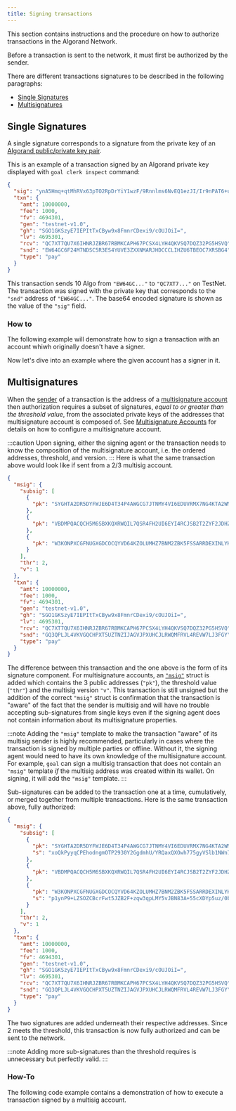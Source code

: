 ```yaml
---
title: Signing transactions
---
```



This section contains instructions and the procedure on how to authorize transactions in the Algorand Network.

Before a transaction is sent to the network, it must first be authorized by the sender.

There are different transactions signatures to be described in the following paragraphs:

- [Single Signatures](#single-signatures)
- [Multisignatures](#multisignatures)

## Single Signatures

A single signature corresponds to a signature from the private key of an [Algorand public/private key pair](/concepts/accounts/keys-signing).

This is an example of a transaction signed by an Algorand private key displayed with `goal clerk inspect` command:

```json
{
  "sig": "ynA5Hmq+qtMhRVx63pTO2RpDrYiY1wzF/9Rnnlms6NvEQ1ezJI/Ir9nPAT6+u+K8BQ32pplVrj5NTEMZQqy9Dw==",
  "txn": {
    "amt": 10000000,
    "fee": 1000,
    "fv": 4694301,
    "gen": "testnet-v1.0",
    "gh": "SGO1GKSzyE7IEPItTxCByw9x8FmnrCDexi9/cOUJOiI=",
    "lv": 4695301,
    "rcv": "QC7XT7QU7X6IHNRJZBR67RBMKCAPH67PCSX4LYH4QKVSQ7DQZ32PG5HSVQ",
    "snd": "EW64GC6F24M7NDSC5R3ES4YUVE3ZXXNMARJHDCCCLIHZU6TBEOC7XRSBG4",
    "type": "pay"
  }
}
```

This transaction sends 10 Algo from `"EW64GC..."` to `"QC7XT7..."` on TestNet. The transaction was signed with the private key that corresponds to the `"snd"` address of `"EW64GC..."`. The base64 encoded signature is shown as the value of the `"sig"` field.

### How to
The following example will demonstrate how to sign a transaction with an account whiwh originally doesn't have a signer. 
<Tabs syncKey='lang'>
  <TabItem label='TypeScript' icon='seti:typescript'>
    <RemoteCode
      src='https://raw.githubusercontent.com/algorandfoundation/devportal-code-examples/refs/heads/main/projects/typescript-examples/algokit-utils-ts/transactions/signing-transactions.ts'
      snippet='TRANSACTION_WITH_NO_SIGNER'
      lang='ts'
      title='Signing-Transactions'
      frame='none'
    />
  </TabItem>
  <TabItem label='Python' icon='seti:python'>
    <RemoteCode
      src='https://raw.githubusercontent.com/algorandfoundation/devportal-code-examples/refs/heads/main/projects/python-examples/algokit_utils_py_examples/transactions/signing_transactions.py'
      snippet='TRANSACTION_WITH_NO_SIGNER'
      lang='py'
      title='Signing-Transactions'
      frame='none'
    />
  </TabItem>
</Tabs>

Now let's dive into an example where the given account has a signer in it.
<Tabs syncKey='lang'>
  <TabItem label='TypeScript' icon='seti:typescript'>
    <RemoteCode
      src='https://raw.githubusercontent.com/algorandfoundation/devportal-code-examples/refs/heads/main/projects/typescript-examples/algokit-utils-ts/transactions/signing-transactions.ts'
      snippet='TRANSACTION_WITH_SIGNER'
      lang='ts'
      title='Signing-Transactions-with-signer'
      frame='none'
    />
  </TabItem>
  <TabItem label='Python' icon='seti:python'>
    <RemoteCode
      src='https://raw.githubusercontent.com/algorandfoundation/devportal-code-examples/refs/heads/main/projects/python-examples/algokit_utils_py_examples/transactions/signing_transactions.py'
      snippet='TRANSACTION_WITH_SIGNER'
      lang='py'
      title='Signing-Transactions-with-signer'
      frame='none'
    />
  </TabItem>
</Tabs>

## Multisignatures

When the [sender](/concepts/transactions/transactions#sender) of a transaction is the address of a [multisignature account](/concepts/accounts/overview) then authorization requires a subset of signatures, _equal to or greater than the threshold value_, from the associated private keys of the addresses that multisignature account is composed of. See [Multisignature Accounts](/concepts/accounts/overview) for details on how to configure a multisignature account.

:::caution
Upon signing, either the signing agent or the transaction needs to know the composition of the multisignature account, i.e. the ordered addresses, threshold, and version.
:::
Here is what the same transaction above would look like if sent from a 2/3 multisig account.

```json
{
  "msig": {
    "subsig": [
      {
        "pk": "SYGHTA2DR5DYFWJE6D4T34P4AWGCG7JTNMY4VI6EDUVRMX7NG4KTA2WMDA"
      },
      {
        "pk": "VBDMPQACQCH5M6SBXKQXRWQIL7QSR4FH2UI6EYI4RCJSB2T2ZYF2JDHZ2Q"
      },
      {
        "pk": "W3KONPXCGFNUGXGDCOCQYVD64KZOLUMHZ7BNM2ZBK5FSSARRDEXINLYHPI"
      }
    ],
    "thr": 2,
    "v": 1
  },
  "txn": {
    "amt": 10000000,
    "fee": 1000,
    "fv": 4694301,
    "gen": "testnet-v1.0",
    "gh": "SGO1GKSzyE7IEPItTxCByw9x8FmnrCDexi9/cOUJOiI=",
    "lv": 4695301,
    "rcv": "QC7XT7QU7X6IHNRJZBR67RBMKCAPH67PCSX4LYH4QKVSQ7DQZ32PG5HSVQ",
    "snd": "GQ3QPLJL4VKVGQCHPXT5UZTNZIJAGVJPXUHCJLRWQMFRVL4REVW7LJ3FGY",
    "type": "pay"
  }
}
```

The difference between this transaction and the one above is the form of its signature component. For multisignature accounts, an [`"msig"`](/concepts/transactions/transactions#msig) struct is added which contains the 3 public addresses (`"pk"`), the threshold value (`"thr"`) and the multisig version `"v"`. This transaction is still unsigned but the addition of the correct `"msig"` struct is confirmation that the transaction is "aware" of the fact that the sender is multisig and will have no trouble accepting sub-signatures from single keys even if the signing agent does not contain information about its multisignature properties.

:::note
Adding the `"msig"` template to make the transaction "aware" of its multisig sender is highly recommended, particularly in cases where the transaction is signed by multiple parties or offline. Without it, the signing agent would need to have its own knowledge of the multisignature account. For example, `goal` can sign a multisig transaction that does not contain an `"msig"` template _if_ the multisig address was created within its wallet. On signing, it will add the `"msig"` template.
:::

Sub-signatures can be added to the transaction one at a time, cumulatively, or merged together from multiple transactions. Here is the same transaction above, fully authorized:

```json
{
  "msig": {
    "subsig": [
      {
        "pk": "SYGHTA2DR5DYFWJE6D4T34P4AWGCG7JTNMY4VI6EDUVRMX7NG4KTA2WMDA",
        "s": "xoQkPyyqCPEhodngmOTP2930Y2GgdmhU/YRQaxQXOwh775gyVSlb1NWn70KFRZvZU96cMtq6TXW+r4sK/lXBCQ=="
      },
      {
        "pk": "VBDMPQACQCH5M6SBXKQXRWQIL7QSR4FH2UI6EYI4RCJSB2T2ZYF2JDHZ2Q"
      },
      {
        "pk": "W3KONPXCGFNUGXGDCOCQYVD64KZOLUMHZ7BNM2ZBK5FSSARRDEXINLYHPI",
        "s": "p1ynP9+LZSOZCBcrFwt5JZB2F+zqw3qpLMY5vJBN83A+55cXDYp5uz/0b+vC0VKEKw+j+bL2TzKSL6aTESlDDw=="
      }
    ],
    "thr": 2,
    "v": 1
  },
  "txn": {
    "amt": 10000000,
    "fee": 1000,
    "fv": 4694301,
    "gen": "testnet-v1.0",
    "gh": "SGO1GKSzyE7IEPItTxCByw9x8FmnrCDexi9/cOUJOiI=",
    "lv": 4695301,
    "rcv": "QC7XT7QU7X6IHNRJZBR67RBMKCAPH67PCSX4LYH4QKVSQ7DQZ32PG5HSVQ",
    "snd": "GQ3QPLJL4VKVGQCHPXT5UZTNZIJAGVJPXUHCJLRWQMFRVL4REVW7LJ3FGY",
    "type": "pay"
  }
}
```

The two signatures are added underneath their respective addresses. Since 2 meets the threshold, this transaction is now fully authorized and can be sent to the network.

:::note
Adding more sub-signatures than the threshold requires is unnecessary but perfectly valid.
:::

### How-To

The following code example contains a demonstration of how to execute a transaction signed by a multisig account.


<Tabs syncKey='lang'>
  <TabItem label='TypeScript' icon='seti:typescript'>
    <RemoteCode
      src='https://raw.githubusercontent.com/algorandfoundation/devportal-code-examples/refs/heads/main/projects/typescript-examples/algokit-utils-ts/transactions/signing-transactions.ts'
      snippet='MULTISIG_SIGNING_TRANSACTIONS'
      lang='ts'
      title='Signing-Transactions-multisig'
      frame='none'
    />
  </TabItem>
  <TabItem label='Python' icon='seti:python'>
    <RemoteCode
      src='https://raw.githubusercontent.com/algorandfoundation/devportal-code-examples/refs/heads/main/projects/python-examples/algokit_utils_py_examples/transactions/signing_transactions.py'
      snippet='MULTISIG_SIGNING_TRANSACTIONS'
      lang='py'
      title='Signing-Transactions-multisig'
      frame='none'
    />
  </TabItem>
</Tabs>